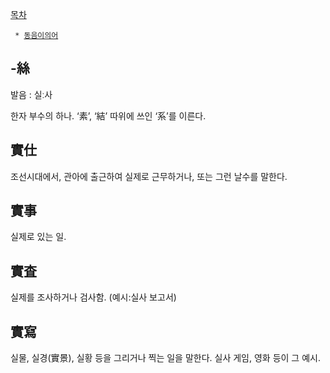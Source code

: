 [[목차]]

  * [[동음이의어]]

== -絲 ==
발음 : 실ː사

한자 부수의 하나. ‘素’, ‘結’ 따위에 쓰인 ‘系’를 이른다.

== 實仕 ==
조선시대에서, 관아에 출근하여 실제로 근무하거나, 또는 그런 날수를 말한다.

== 實事 ==
실제로 있는 일.

== 實査 ==
실제를 조사하거나 검사함. (예시:실사 보고서)

== 實寫 ==

실물, 실경(實景), 실황 등을 그리거나 찍는 일을 말한다. 실사 게임, 영화 등이 그 예시.

